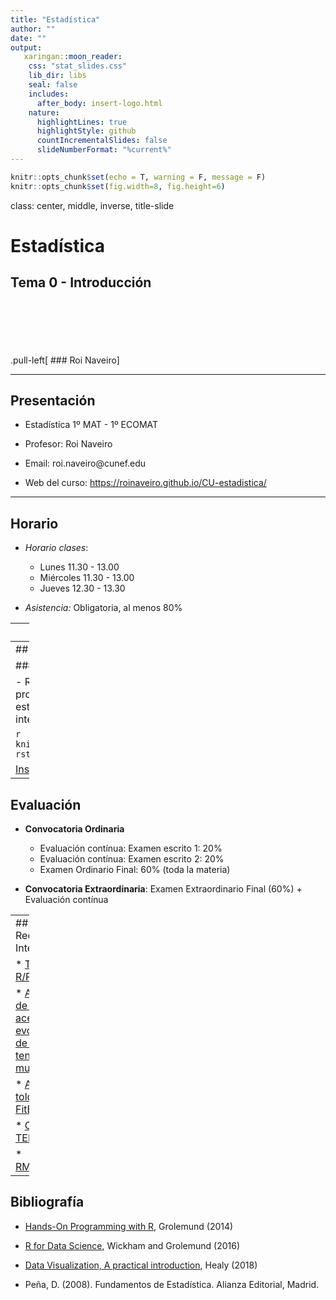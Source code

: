 ```yaml
---
title: "Estadística"
author: ""
date: ""
output: 
   xaringan::moon_reader:
    css: "stat_slides.css"
    lib_dir: libs
    seal: false
    includes:
      after_body: insert-logo.html
    nature: 
      highlightLines: true
      highlightStyle: github
      countIncrementalSlides: false
      slideNumberFormat: "%current%"  
---
```




```r
knitr::opts_chunk$set(echo = T, warning = F, message = F)
knitr::opts_chunk$set(fig.width=8, fig.height=6) 
```

class: center, middle, inverse, title-slide

<div class="title-logo"></div>

# Estadística

## Tema 0 - Introducción

<br>
<br>
<br>
<br>
<br>
.pull-left[
### Roi Naveiro
]

---

## Presentación

* Estadística 1º MAT - 1º ECOMAT

* Profesor: Roi Naveiro

* Email: roi.naveiro@cunef.edu

* Web del curso: [https://roinaveiro.github.io/CU-estadistica/](https://roinaveiro.github.io/CU-estadistica/)

---

## Horario

* *Horario clases*: 

  - Lunes 11.30 - 13.00
  - Miércoles 11.30 - 13.00
  - Jueves 12.30 - 13.30

* *Asistencia:* Obligatoria, al menos 80%

---
## Programa

* Tema 1: Estadística descriptiva

* Tema 2: Probabilidad y variables aleatorias

* Tema 3: Introducción a la inferencia

* Tema 4: Contrastes de hipótesis y bondad de ajuste

* Tema 5: Introducción a la regresión simple y múltiple

* Tema 6: Visualización de conjuntos de datos

Asociados a algunos temas, tendremos **Laboratorios en R**

---
## R y RStudio

### ¿Qué es R/RStudio?

- R es un lenguaje de programación especializacido en estadística
- RStudio es una interfaz para programar en R

```r
knitr::include_graphics("img/r-rstudio.png")
```

[Instalación de R y RStudio](https://rstudio-education.github.io/hopr/starting.html)

---
## Evaluación

* **Convocatoria Ordinaria**

  - Evaluación contínua: Examen escrito 1: 20%
  - Evaluación contínua: Examen escrito 2: 20%
  - Examen Ordinario Final: 60% (toda la materia)
  
* **Convocatoria Extraordinaria**: Examen Extraordinario Final (60%) + Evaluación contínua

---
## Recursos Interesantes

* [Tutoriales R/RStudio](https://www.youtube.com/results?search_query=como+instalar+R+y+RStudio)

* [Análisis de datos acerca de la evolución de las tendencias musicales](https://towardsdatascience.com/billboard-hot-100-analytics-using-data-to-understand-the-shift-in-popular-music-in-the-last-60-ac3919d39b49)

* [A year as told by FitBit](https://livefreeordichotomize.com/2017/12/27/a-year-as-told-by-fitbit/)

* [Charla TED](https://www.youtube.com/watch?v=hVimVzgtD6w)

* [RMarkDown](https://www.rstudio.com/wp-content/uploads/2015/02/rmarkdown-cheatsheet.pdf)
---

## Bibliografía

* [Hands-On Programming with R](https://rstudio-education.github.io/hopr/), Grolemund (2014)

* [R for Data Science](https://r4ds.had.co.nz/), Wickham and Grolemund (2016)

* [Data Visualization, A practical introduction](https://socviz.co/), Healy (2018)

* Peña, D. (2008). Fundamentos de Estadística. Alianza Editorial, Madrid.



